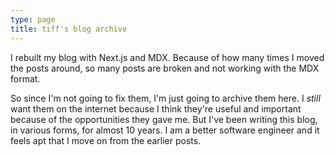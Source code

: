 ```yaml
---
type: page
title: tiff's blog archive
---
```


I rebuilt my blog with Next.js and MDX. Because of how many times I moved the posts around, so many posts are broken and not working with the MDX format.

So since I'm not going to fix them, I'm just going to archive them here. I *still* want them on the internet because I think they're useful and important because of the opportunities they gave me. But I've been writing this blog, in various forms, for almost 10 years. I am a better software engineer and it feels apt that I move on from the earlier posts.